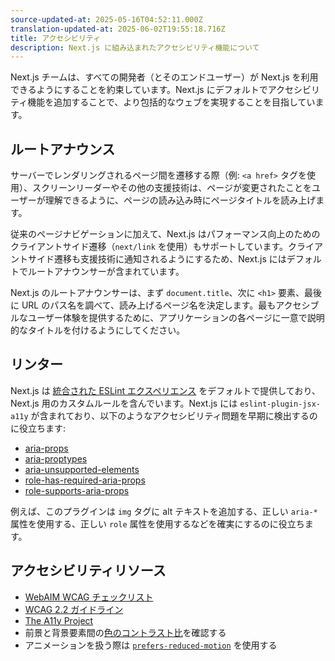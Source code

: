 ```yaml
---
source-updated-at: 2025-05-16T04:52:11.000Z
translation-updated-at: 2025-06-02T19:55:18.716Z
title: アクセシビリティ
description: Next.js に組み込まれたアクセシビリティ機能について
---
```


Next.js チームは、すべての開発者（とそのエンドユーザー）が Next.js を利用できるようにすることを約束しています。Next.js にデフォルトでアクセシビリティ機能を追加することで、より包括的なウェブを実現することを目指しています。

## ルートアナウンス

サーバーでレンダリングされるページ間を遷移する際（例: `<a href>` タグを使用）、スクリーンリーダーやその他の支援技術は、ページが変更されたことをユーザーが理解できるように、ページの読み込み時にページタイトルを読み上げます。

従来のページナビゲーションに加えて、Next.js はパフォーマンス向上のためのクライアントサイド遷移（`next/link` を使用）もサポートしています。クライアントサイド遷移も支援技術に通知されるようにするため、Next.js にはデフォルトでルートアナウンサーが含まれています。

Next.js のルートアナウンサーは、まず `document.title`、次に `<h1>` 要素、最後に URL のパス名を調べて、読み上げるページ名を決定します。最もアクセシブルなユーザー体験を提供するために、アプリケーションの各ページに一意で説明的なタイトルを付けるようにしてください。

## リンター

Next.js は [統合された ESLint エクスペリエンス](/docs/pages/api-reference/config/eslint) をデフォルトで提供しており、Next.js 用のカスタムルールを含んでいます。Next.js には `eslint-plugin-jsx-a11y` が含まれており、以下のようなアクセシビリティ問題を早期に検出するのに役立ちます:

- [aria-props](https://github.com/jsx-eslint/eslint-plugin-jsx-a11y/blob/HEAD/docs/rules/aria-props.md?rgh-link-date=2021-06-04T02%3A10%3A36Z)
- [aria-proptypes](https://github.com/jsx-eslint/eslint-plugin-jsx-a11y/blob/HEAD/docs/rules/aria-proptypes.md?rgh-link-date=2021-06-04T02%3A10%3A36Z)
- [aria-unsupported-elements](https://github.com/jsx-eslint/eslint-plugin-jsx-a11y/blob/HEAD/docs/rules/aria-unsupported-elements.md?rgh-link-date=2021-06-04T02%3A10%3A36Z)
- [role-has-required-aria-props](https://github.com/jsx-eslint/eslint-plugin-jsx-a11y/blob/HEAD/docs/rules/role-has-required-aria-props.md?rgh-link-date=2021-06-04T02%3A10%3A36Z)
- [role-supports-aria-props](https://github.com/jsx-eslint/eslint-plugin-jsx-a11y/blob/HEAD/docs/rules/role-supports-aria-props.md?rgh-link-date=2021-06-04T02%3A10%3A36Z)

例えば、このプラグインは `img` タグに alt テキストを追加する、正しい `aria-*` 属性を使用する、正しい `role` 属性を使用するなどを確実にするのに役立ちます。

## アクセシビリティリソース

- [WebAIM WCAG チェックリスト](https://webaim.org/standards/wcag/checklist)
- [WCAG 2.2 ガイドライン](https://www.w3.org/TR/WCAG22/)
- [The A11y Project](https://www.a11yproject.com/)
- 前景と背景要素間の[色のコントラスト比](https://developer.mozilla.org/docs/Web/Accessibility/Understanding_WCAG/Perceivable/Color_contrast)を確認する
- アニメーションを扱う際は [`prefers-reduced-motion`](https://web.dev/prefers-reduced-motion/) を使用する